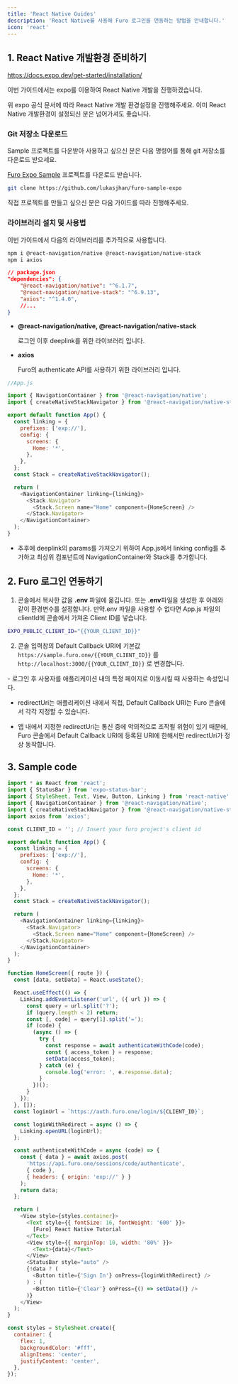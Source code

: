 ```yaml
---
title: 'React Native Guides'
description: 'React Native를 사용해 Furo 로그인을 연동하는 방법을 안내합니다.'
icon: 'react'
---
```


## 1. React Native 개발환경 준비하기

https://docs.expo.dev/get-started/installation/

이번 가이드에서는 expo를 이용하여 React Native 개발을 진행하겠습니다.

위 expo 공식 문서에 따라 React Native 개발 환경설정을 진행해주세요. 이미 React Native 개발환경이 설정되신 분은 넘어가셔도 좋습니다.

### Git 저장소 다운로드

Sample 프로젝트를 다운받아 사용하고 싶으신 분은 다음 명령어를 통해 git 저장소를 다운로드 받으세요.

[Furo Expo Sample](https://github.com/lukasjhan/furo-sample-expo) 프로젝트를 다운로드 받습니다.

```bash
git clone https://github.com/lukasjhan/furo-sample-expo
```

직접 프로젝트를 만들고 싶으신 분은 다음 가이드를 따라 진행해주세요.

### 라이브러리 설치 및 사용법

이번 가이드에서 다음의 라이브러리를 추가적으로 사용합니다.

```bash
npm i @react-navigation/native @react-navigation/native-stack
npm i axios
```

```json
// package.json
"dependencies": {
    "@react-navigation/native": "^6.1.7",
    "@react-navigation/native-stack": "^6.9.13",
    "axios": "^1.4.0",
    //...
}
```

- **@react-navigation/native, @react-navigation/native-stack**

  로그인 이후 deeplink를 위한 라이브러리 입니다.

- **axios**

  Furo의 authenticate API를 사용하기 위한 라이브러리 입니다.

```js
//App.js

import { NavigationContainer } from '@react-navigation/native';
import { createNativeStackNavigator } from '@react-navigation/native-stack';

export default function App() {
  const linking = {
    prefixes: ['exp://'],
    config: {
      screens: {
        Home: '*',
      },
    },
  };
  const Stack = createNativeStackNavigator();

  return (
    <NavigationContainer linking={linking}>
      <Stack.Navigator>
        <Stack.Screen name="Home" component={HomeScreen} />
      </Stack.Navigator>
    </NavigationContainer>
  );
}
```

- 추후에 deeplink의 params를 가져오기 위하여 App.js에서 linking config를 추가하고 최상위 컴포넌트에 NavigationContainer와 Stack를 추가합니다.

## 2. Furo 로그인 연동하기

1. 콘솔에서 복사한 값을 **.env** 파일에 옮깁니다. 또는 **.env**파일을 생성한 후 아래와 같이 환경변수를 설정합니다. 만약.env 파일을 사용할 수 없다면 App.js 파일의 clientId에 콘솔에서 가져온 Client ID를 넣습니다.

```bash
EXPO_PUBLIC_CLIENT_ID="{{YOUR_CLIENT_ID}}"
```

2. 콘솔 입력창의 Default Callback URI에 기본값 `https://sample.furo.one/{{YOUR_CLIENT_ID}}` 를 `http://localhost:3000/{{YOUR_CLIENT_ID}}` 로 변경합니다.

<Accordion title="redirectUri 와 callbackUri">
- 로그인 후 사용자를 애플리케이션 내의 특정 페이지로 이동시킬 때 사용하는 속성입니다.

- redirectUri는 애플리케이션 내에서 직접, Default Callback URI는 Furo 콘솔에서 각각 지정할 수 있습니다.

- 앱 내에서 지정한 redirectUri는 통신 중에 악의적으로 조작될 위험이 있기 때문에, Furo 콘솔에서 Default Callback URI에 등록된 URI에 한해서만 redirectUri가 정상 동작합니다.

</Accordion>

## 3. Sample code

```js
import * as React from 'react';
import { StatusBar } from 'expo-status-bar';
import { StyleSheet, Text, View, Button, Linking } from 'react-native';
import { NavigationContainer } from '@react-navigation/native';
import { createNativeStackNavigator } from '@react-navigation/native-stack';
import axios from 'axios';

const CLIENT_ID = ''; // Insert your furo project's client id

export default function App() {
  const linking = {
    prefixes: ['exp://'],
    config: {
      screens: {
        Home: '*',
      },
    },
  };
  const Stack = createNativeStackNavigator();

  return (
    <NavigationContainer linking={linking}>
      <Stack.Navigator>
        <Stack.Screen name="Home" component={HomeScreen} />
      </Stack.Navigator>
    </NavigationContainer>
  );
}

function HomeScreen({ route }) {
  const [data, setData] = React.useState();

  React.useEffect(() => {
    Linking.addEventListener('url', ({ url }) => {
      const query = url.split('?');
      if (query.length < 2) return;
      const [, code] = query[1].split('=');
      if (code) {
        (async () => {
          try {
            const response = await authenticateWithCode(code);
            const { access_token } = response;
            setData(access_token);
          } catch (e) {
            console.log('error: ', e.response.data);
          }
        })();
      }
    });
  }, []);
  const loginUrl = `https://auth.furo.one/login/${CLIENT_ID}`;

  const loginWithRedirect = async () => {
    Linking.openURL(loginUrl);
  };

  const authenticateWithCode = async (code) => {
    const { data } = await axios.post(
      'https://api.furo.one/sessions/code/authenticate',
      { code },
      { headers: { origin: 'exp://' } }
    );
    return data;
  };

  return (
    <View style={styles.container}>
      <Text style={{ fontSize: 16, fontWeight: '600' }}>
        [Furo] React Native Tutorial
      </Text>
      <View style={{ marginTop: 10, width: '80%' }}>
        <Text>{data}</Text>
      </View>
      <StatusBar style="auto" />
      {!data ? (
        <Button title={'Sign In'} onPress={loginWithRedirect} />
      ) : (
        <Button title={'Clear'} onPress={() => setData()} />
      )}
    </View>
  );
}

const styles = StyleSheet.create({
  container: {
    flex: 1,
    backgroundColor: '#fff',
    alignItems: 'center',
    justifyContent: 'center',
  },
});
```
